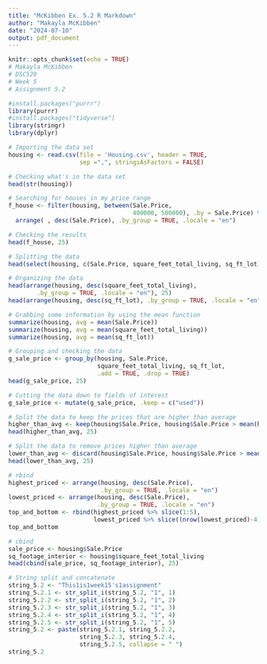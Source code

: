 ```yaml
---
title: "McKibben Ex. 5.2 R Markdown"
author: "Makayla McKibben"
date: "2024-07-10"
output: pdf_document
---
```


```r
knitr::opts_chunk$set(echo = TRUE)
# Makayla McKibben
# DSC520
# Week 5
# Assignment 5.2

#install.packages("purrr")
library(purrr)
#install.packages("tidyverse")
library(stringr)
library(dplyr)

# Importing the data set
housing <- read.csv(file = 'Housing.csv', header = TRUE, 
                    sep =",", stringsAsFactors = FALSE)

# Checking what's in the data set
head(str(housing))

# Searching for houses in my price range
f_house <- filter(housing, between(Sale.Price, 
                                   400000, 500000), .by = Sale.Price) %>%
  arrange( , desc(Sale.Price), .by_group = TRUE, .locale = "en")

# Checking the results
head(f_house, 25)

# Splitting the data 
head(select(housing, c(Sale.Price, square_feet_total_living, sq_ft_lot)), 25) 

# Organizing the data
head(arrange(housing, desc(square_feet_total_living), 
        .by_group = TRUE, .locale = "en"), 25)
head(arrange(housing, desc(sq_ft_lot), .by_group = TRUE, .locale = "en"), 25)

# Grabbing some information by using the mean function
summarize(housing, avg = mean(Sale.Price))
summarize(housing, avg = mean(square_feet_total_living))
summarize(housing, avg = mean(sq_ft_lot))

# Grouping and checking the data 
g_sale_price <- group_by(housing, Sale.Price, 
                         square_feet_total_living, sq_ft_lot, 
                         .add = TRUE, .drop = TRUE)
head(g_sale_price, 25)

# Cutting the data down to fields of interest
g_sale_price <- mutate(g_sale_price, .keep = c("used"))

# Split the data to keep the prices that are higher than average
higher_than_avg <- keep(housing$Sale.Price, housing$Sale.Price > mean(housing$Sale.Price)) 
head(higher_than_avg, 25) 

# Split the data to remove prices higher than average
lower_than_avg <- discard(housing$Sale.Price, housing$Sale.Price > mean(housing$Sale.Price))
head(lower_than_avg, 25)

# rbind
highest_priced <- arrange(housing, desc(Sale.Price),
                          .by_group = TRUE, .locale = "en")
lowest_priced <- arrange(housing, desc(Sale.Price),
                         .by_group = TRUE, .locale = "en")
top_and_bottom <- rbind(highest_priced %>% slice(1:5), 
                        lowest_priced %>% slice((nrow(lowest_priced)-4):nrow(lowest_priced)))
top_and_bottom

# cbind
sale_price <- housing$Sale.Price
sq_footage_interior <- housing$square_feet_total_living
head(cbind(sale_price, sq_footage_interior), 25)

# String split and concatenate
string_5.2 <- "This1is1week15's1assignment"
string_5.2.1 <- str_split_i(string_5.2, "1", 1)
string_5.2.2 <- str_split_i(string_5.2, "1", 2)
string_5.2.3 <- str_split_i(string_5.2, "1", 3)
string_5.2.4 <- str_split_i(string_5.2, "1", 4)
string_5.2.5 <- str_split_i(string_5.2, "1", 5)
string_5.2 <- paste(string_5.2.1, string_5.2.2, 
                    string_5.2.3, string_5.2.4, 
                    string_5.2.5, collapse = " ")
string_5.2
```
